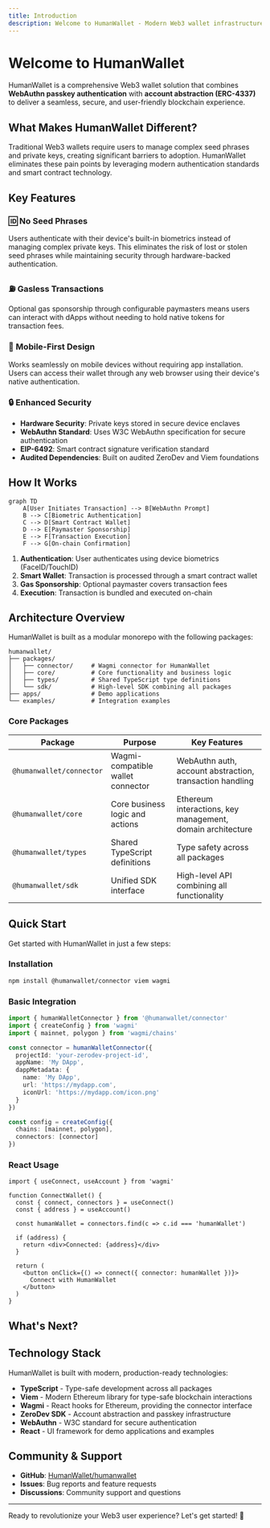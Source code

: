 ```yaml
---
title: Introduction
description: Welcome to HumanWallet - Modern Web3 wallet infrastructure with biometric authentication and account abstraction
---
```


# Welcome to HumanWallet

HumanWallet is a comprehensive Web3 wallet solution that combines **WebAuthn passkey authentication** with **account abstraction (ERC-4337)** to deliver a seamless, secure, and user-friendly blockchain experience.

## What Makes HumanWallet Different?

Traditional Web3 wallets require users to manage complex seed phrases and private keys, creating significant barriers to adoption. HumanWallet eliminates these pain points by leveraging modern authentication standards and smart contract technology.

<Cards>
  <Card 
    title="🔐 Biometric Authentication" 
    description="Sign transactions with FaceID, TouchID, or device PIN using WebAuthn passkeys"
  />
  <Card 
    title="🛡️ Account Abstraction" 
    description="Smart contract wallets with gasless transactions and advanced features via ERC-4337"
  />
  <Card 
    title="🌐 Universal Compatibility" 
    description="Works with any EVM-compatible blockchain and integrates seamlessly with existing dApps"
  />
  <Card 
    title="🔧 Developer Friendly" 
    description="Drop-in replacement for traditional wallet connectors with full TypeScript support"
  />
</Cards>

## Key Features

### 🆔 No Seed Phrases
Users authenticate with their device's built-in biometrics instead of managing complex private keys. This eliminates the risk of lost or stolen seed phrases while maintaining security through hardware-backed authentication.

### ⛽ Gasless Transactions
Optional gas sponsorship through configurable paymasters means users can interact with dApps without needing to hold native tokens for transaction fees.

### 📱 Mobile-First Design
Works seamlessly on mobile devices without requiring app installation. Users can access their wallet through any web browser using their device's native authentication.

### 🔒 Enhanced Security
- **Hardware Security**: Private keys stored in secure device enclaves
- **WebAuthn Standard**: Uses W3C WebAuthn specification for secure authentication
- **EIP-6492**: Smart contract signature verification standard
- **Audited Dependencies**: Built on audited ZeroDev and Viem foundations

## How It Works

```mermaid
graph TD
    A[User Initiates Transaction] --> B[WebAuthn Prompt]
    B --> C[Biometric Authentication]
    C --> D[Smart Contract Wallet]
    D --> E[Paymaster Sponsorship]
    E --> F[Transaction Execution]
    F --> G[On-chain Confirmation]
```

1. **Authentication**: User authenticates using device biometrics (FaceID/TouchID)
2. **Smart Wallet**: Transaction is processed through a smart contract wallet
3. **Gas Sponsorship**: Optional paymaster covers transaction fees
4. **Execution**: Transaction is bundled and executed on-chain

## Architecture Overview

HumanWallet is built as a modular monorepo with the following packages:

```
humanwallet/
├── packages/
│   ├── connector/     # Wagmi connector for HumanWallet
│   ├── core/          # Core functionality and business logic  
│   ├── types/         # Shared TypeScript type definitions
│   └── sdk/           # High-level SDK combining all packages
├── apps/              # Demo applications
└── examples/          # Integration examples
```

### Core Packages

| Package | Purpose | Key Features |
|---------|---------|--------------|
| `@humanwallet/connector` | Wagmi-compatible wallet connector | WebAuthn auth, account abstraction, transaction handling |
| `@humanwallet/core` | Core business logic and actions | Ethereum interactions, key management, domain architecture |
| `@humanwallet/types` | Shared TypeScript definitions | Type safety across all packages |
| `@humanwallet/sdk` | Unified SDK interface | High-level API combining all functionality |

## Quick Start

Get started with HumanWallet in just a few steps:

### Installation

```bash
npm install @humanwallet/connector viem wagmi
```

### Basic Integration

```typescript
import { humanWalletConnector } from '@humanwallet/connector'
import { createConfig } from 'wagmi'
import { mainnet, polygon } from 'wagmi/chains'

const connector = humanWalletConnector({
  projectId: 'your-zerodev-project-id',
  appName: 'My DApp',
  dappMetadata: {
    name: 'My DApp',
    url: 'https://mydapp.com',
    iconUrl: 'https://mydapp.com/icon.png'
  }
})

const config = createConfig({
  chains: [mainnet, polygon],
  connectors: [connector]
})
```

### React Usage

```tsx
import { useConnect, useAccount } from 'wagmi'

function ConnectWallet() {
  const { connect, connectors } = useConnect()
  const { address } = useAccount()

  const humanWallet = connectors.find(c => c.id === 'humanWallet')

  if (address) {
    return <div>Connected: {address}</div>
  }

  return (
    <button onClick={() => connect({ connector: humanWallet })}>
      Connect with HumanWallet
    </button>
  )
}
```

## What's Next?

<Cards>
  <Card 
    title="🚀 Quick Start Guide" 
    href="/docs/quickstart"
    description="Get up and running with HumanWallet in minutes"
  />
  <Card 
    title="📚 API Reference" 
    href="/docs/api"
    description="Comprehensive API documentation and examples"
  />
  <Card 
    title="🎯 Integration Examples" 
    href="/docs/examples"
    description="Real-world integration examples and best practices"
  />
  <Card 
    title="🔧 Configuration" 
    href="/docs/configuration"
    description="Advanced configuration options and customization"
  />
</Cards>

## Technology Stack

HumanWallet is built with modern, production-ready technologies:

- **TypeScript** - Type-safe development across all packages
- **Viem** - Modern Ethereum library for type-safe blockchain interactions
- **Wagmi** - React hooks for Ethereum, providing the connector interface
- **ZeroDev SDK** - Account abstraction and passkey infrastructure
- **WebAuthn** - W3C standard for secure authentication
- **React** - UI framework for demo applications and examples

## Community & Support

- **GitHub**: [HumanWallet/humanwallet](https://github.com/HumanWallet/humanwallet)
- **Issues**: Bug reports and feature requests
- **Discussions**: Community support and questions

---

Ready to revolutionize your Web3 user experience? Let's get started! 🚀